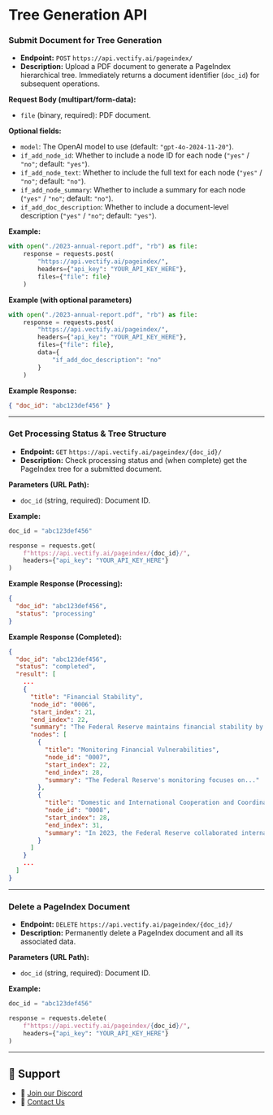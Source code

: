 # Tree Generation API

### Submit Document for Tree Generation

* **Endpoint:** `POST` `https://api.vectify.ai/pageindex/`
* **Description:** Upload a PDF document to generate a PageIndex hierarchical tree. Immediately returns a document identifier (`doc_id`) for subsequent operations.

**Request Body (multipart/form-data):**

* `file` (binary, required): PDF document.

**Optional fields:**

* `model`: The OpenAI model to use (default: `"gpt-4o-2024-11-20"`).
* `if_add_node_id`: Whether to include a node ID for each node (`"yes"` / `"no"`; default: `"yes"`).
* `if_add_node_text`: Whether to include the full text for each node (`"yes"` / `"no"`; default: `"no"`).
* `if_add_node_summary`: Whether to include a summary for each node (`"yes"` / `"no"`; default: `"no"`).
* `if_add_doc_description`: Whether to include a document-level description (`"yes"` / `"no"`; default: `"yes"`).

**Example:**

```python
with open("./2023-annual-report.pdf", "rb") as file:
    response = requests.post(
        "https://api.vectify.ai/pageindex/",
        headers={"api_key": "YOUR_API_KEY_HERE"},
        files={"file": file}
    )
```

**Example (with optional parameters)**

```python
with open("./2023-annual-report.pdf", "rb") as file:
    response = requests.post(
        "https://api.vectify.ai/pageindex/",
        headers={"api_key": "YOUR_API_KEY_HERE"},
        files={"file": file},
        data={
            "if_add_doc_description": "no"
        }
    )
```

**Example Response:**

```json
{ "doc_id": "abc123def456" }
```

---

### Get Processing Status & Tree Structure

* **Endpoint:**  `GET` `https://api.vectify.ai/pageindex/{doc_id}/`
* **Description:**  Check processing status and (when complete) get the PageIndex tree for a submitted document.

**Parameters (URL Path):**

* `doc_id` (string, required): Document ID.

**Example:**

```python
doc_id = "abc123def456"

response = requests.get(
    f"https://api.vectify.ai/pageindex/{doc_id}/",
    headers={"api_key": "YOUR_API_KEY_HERE"}
)
```

**Example Response (Processing):**

```json
{
  "doc_id": "abc123def456",
  "status": "processing"
}
```

**Example Response (Completed):**

```json
{
  "doc_id": "abc123def456",
  "status": "completed",
  "result": [
    ...
    {
      "title": "Financial Stability",
      "node_id": "0006",
      "start_index": 21,
      "end_index": 22,
      "summary": "The Federal Reserve maintains financial stability by...",
      "nodes": [
        {
          "title": "Monitoring Financial Vulnerabilities",
          "node_id": "0007",
          "start_index": 22,
          "end_index": 28,
          "summary": "The Federal Reserve's monitoring focuses on..."
        },
        {
          "title": "Domestic and International Cooperation and Coordination",
          "node_id": "0008",
          "start_index": 28,
          "end_index": 31,
          "summary": "In 2023, the Federal Reserve collaborated internationally..."
        }
      ]
    }
    ...
  ]
}
```

---

### Delete a PageIndex Document

* **Endpoint:**  `DELETE` `https://api.vectify.ai/pageindex/{doc_id}/`
* **Description:**  Permanently delete a PageIndex document and all its associated data.

**Parameters (URL Path):**

* `doc_id` (string, required): Document ID.

**Example:**

```python
doc_id = "abc123def456"

response = requests.delete(
    f"https://api.vectify.ai/pageindex/{doc_id}/",
    headers={"api_key": "YOUR_API_KEY_HERE"}
)
```

---

## 💬 Support

* 🤝 [Join our Discord](https://discord.gg/VuXuf29EUj)
* 📨 [Contact Us](https://ii2abc2jejf.typeform.com/to/meB40zV0)
